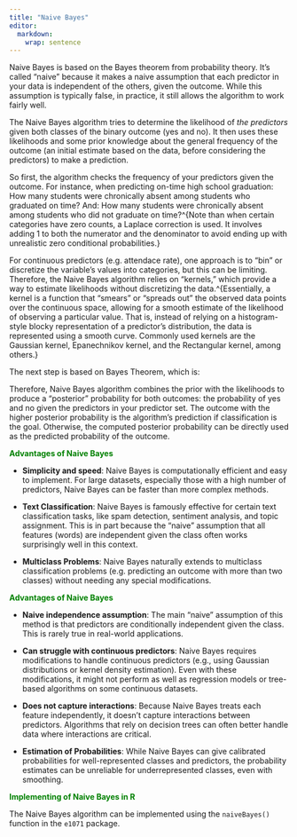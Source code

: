 ```yaml
---
title: "Naive Bayes"
editor: 
  markdown: 
    wrap: sentence
---
```


Naive Bayes is based on the Bayes theorem from probability theory. It's called "naive" because it makes a naive assumption that each predictor in your data is independent of the others, given the outcome. While this assumption is typically false, in practice, it still allows the algorithm to work fairly well. 

The Naive Bayes algorithm tries to determine the likelihood of *the predictors* given both classes of the binary outcome (yes and no). It then uses these likelihoods and some prior knowledge about the general frequency of the outcome (an initial estimate based on the data, before considering the predictors) to make a prediction. 

So first, the algorithm checks the frequency of your predictors given the outcome. For instance, when predicting on-time high school graduation: How many students were chronically absent among students who graduated on time? And: How many students were chronically absent among students who did not graduate on time?^{Note than when certain categories have zero counts, a Laplace correction is used. It involves adding 1 to both the numerator and the denominator to avoid ending up with unrealistic zero conditional probabilities.}

For continuous predictors (e.g. attendace rate), one approach is to "bin" or discretize the variable's values into categories, but this can be limiting. Therefore, the Naive Bayes algorithm relies on "kernels," which provide a way to estimate likelihoods without discretizing the data.^{Essentially, a kernel is a function that "smears" or "spreads out" the observed data points over the continuous space, allowing for a smooth estimate of the likelihood of observing a particular value. That is, instead of relying on a histogram-style blocky representation of a predictor's distribution, the data is represented using a smooth curve. Commonly used kernels are the Gaussian kernel, Epanechnikov kernel, and the Rectangular kernel, among others.}

The next step is based on Bayes Theorem, which is: 

\begin{equation}
P(Y=y|X=x) = \frac{P(Y=y)P(X=x|Y=y)}/{P(X=x)} 
\end{equation}

Therefore, Naive Bayes algorithm combines the prior with the likelihoods to produce a "posterior" probability for both outcomes: the probability of yes and no given the predictors in your predictor set. The outcome with the higher posterior probability is the algorithm's prediction if classification is the goal. Otherwise, the computed posterior probability can be directly used as the predicted probability of the outcome.

[**Advantages of Naive Bayes**]{style="color:green"}

-   **Simplicity and speed**: Naive Bayes is computationally efficient and easy to implement. For large datasets, especially those with a high number of predictors, Naive Bayes can be faster than more complex methods.

-   **Text Classification**: Naive Bayes is famously effective for certain text classification tasks, like spam detection, sentiment analysis, and topic assignment. This is in part because the "naive" assumption that all features (words) are independent given the class often works surprisingly well in this context.

-   **Multiclass Problems**: Naive Bayes naturally extends to multiclass classification problems (e.g. predicting an outcome with more than two classes) without needing any special modifications.


[**Advantages of Naive Bayes**]{style="color:green"}

-   **Naive independence assumption**: The main "naive" assumption of this method is that predictors are conditionally independent given the class. This is rarely true in real-world applications. 

-   **Can struggle with continuous predictors**: Naive Bayes requires modifications to handle continuous predictors (e.g., using Gaussian distributions or kernel density estimation). Even with these modifications, it might not perform as well as regression models or tree-based algorithms on some continuous datasets.

-   **Does not capture interactions**: Because Naive Bayes treats each feature independently, it doesn't capture interactions between predictors. Algorithms that rely on decision trees can often better handle data where interactions are critical.

-   **Estimation of Probabilities**: While Naive Bayes can give calibrated probabilities for well-represented classes and predictors, the probability estimates can be unreliable for underrepresented classes, even with smoothing.


[**Implementing of Naive Bayes in R**]{style="color:green"}

The Naive Bayes algorithm can be implemented using the `naiveBayes()` function in the `e1071` package. 




































